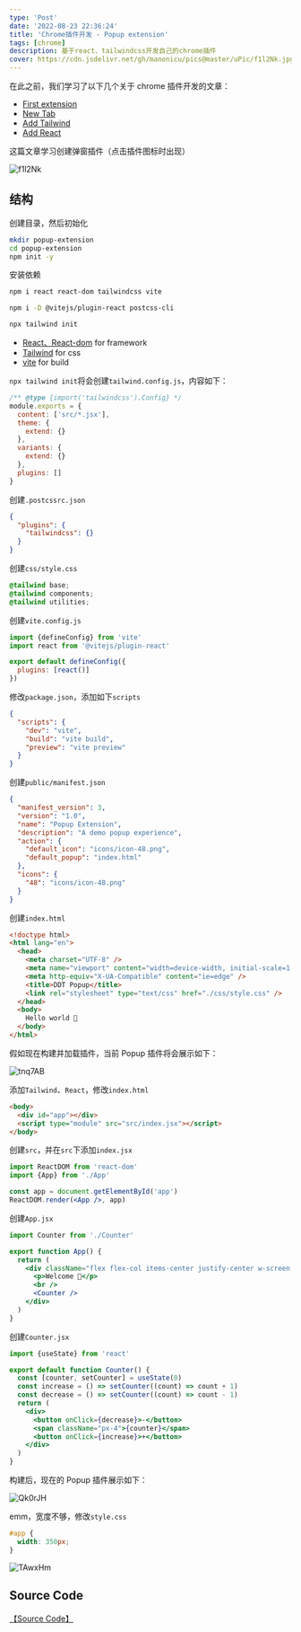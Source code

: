 ```yaml
---
type: 'Post'
date: '2022-08-23 22:36:24'
title: 'Chrome插件开发 - Popup extension'
tags: [chrome]
description: 基于react、tailwindcss开发自己的chrome插件
cover: https://cdn.jsdelivr.net/gh/manonicu/pics@master/uPic/f1l2Nk.jpg
---
```


在此之前，我们学习了以下几个关于 chrome 插件开发的文章：

- [First extension](/blog/translate/build-chrome-extensions/first-extension)
- [New Tab](/blog/translate/build-chrome-extensions/new-tab)
- [Add Tailwind](/blog/translate/build-chrome-extensions/add-tailwind)
- [Add React](/blog/translate/build-chrome-extensions/spicing-with-react)

这篇文章学习创建弹窗插件（点击插件图标时出现）

![f1l2Nk](https://cdn.jsdelivr.net/gh/manonicu/pics@master/uPic/f1l2Nk.jpg)

## 结构

创建目录，然后初始化

```bash
mkdir popup-extension
cd popup-extension
npm init -y
```

安装依赖

```bash
npm i react react-dom tailwindcss vite

npm i -D @vitejs/plugin-react postcss-cli

npx tailwind init
```

- [React、React-dom](/blog/translate/build-chrome-extensions/spicing-with-react) for framework
- [Tailwind](/blog/translate/build-chrome-extensions/add-tailwind) for css
- [vite](/blog/translate/build-chrome-extensions/parcel-to-vite) for build

`npx tailwind init`将会创建`tailwind.config.js`，内容如下：

```js
/** @type {import('tailwindcss').Config} */
module.exports = {
  content: ['src/*.jsx'],
  theme: {
    extend: {}
  },
  variants: {
    extend: {}
  },
  plugins: []
}
```

创建`.postcssrc.json`

```json
{
  "plugins": {
    "tailwindcss": {}
  }
}
```

创建`css/style.css`

```css
@tailwind base;
@tailwind components;
@tailwind utilities;
```

创建`vite.config.js`

```js
import {defineConfig} from 'vite'
import react from '@vitejs/plugin-react'

export default defineConfig({
  plugins: [react()]
})
```

修改`package.json`，添加如下`scripts`

```json
{
  "scripts": {
    "dev": "vite",
    "build": "vite build",
    "preview": "vite preview"
  }
}
```

创建`public/manifest.json`

```json
{
  "manifest_version": 3,
  "version": "1.0",
  "name": "Popup Extension",
  "description": "A demo popup experience",
  "action": {
    "default_icon": "icons/icon-48.png",
    "default_popup": "index.html"
  },
  "icons": {
    "48": "icons/icon-48.png"
  }
}
```

创建`index.html`

```html
<!doctype html>
<html lang="en">
  <head>
    <meta charset="UTF-8" />
    <meta name="viewport" content="width=device-width, initial-scale=1.0" />
    <meta http-equiv="X-UA-Compatible" content="ie=edge" />
    <title>DDT Popup</title>
    <link rel="stylesheet" type="text/css" href="./css/style.css" />
  </head>
  <body>
    Hello world 👋
  </body>
</html>
```

假如现在构建并加载插件，当前 Popup 插件将会展示如下：

![tnq7AB](https://cdn.jsdelivr.net/gh/manonicu/pics@master/uPic/tnq7AB.jpg)

添加`Tailwind`、`React`，修改`index.html`

```html
<body>
  <div id="app"></div>
  <script type="module" src="src/index.jsx"></script>
</body>
```

创建`src`，并在`src`下添加`index.jsx`

```jsx
import ReactDOM from 'react-dom'
import {App} from './App'

const app = document.getElementById('app')
ReactDOM.render(<App />, app)
```

创建`App.jsx`

```jsx
import Counter from './Counter'

export function App() {
  return (
    <div className="flex flex-col items-center justify-center w-screen h-screen bg-indigo-400 text-6xl font-bold text-white">
      <p>Welcome 👋</p>
      <br />
      <Counter />
    </div>
  )
}
```

创建`Counter.jsx`

```jsx
import {useState} from 'react'

export default function Counter() {
  const [counter, setCounter] = useState(0)
  const increase = () => setCounter((count) => count + 1)
  const decrease = () => setCounter((count) => count - 1)
  return (
    <div>
      <button onClick={decrease}>-</button>
      <span className="px-4">{counter}</span>
      <button onClick={increase}>+</button>
    </div>
  )
}
```

构建后，现在的 Popup 插件展示如下：

![Qk0rJH](https://cdn.jsdelivr.net/gh/manonicu/pics@master/uPic/Qk0rJH.jpg)

emm，宽度不够，修改`style.css`

```css
#app {
  width: 350px;
}
```

![TAwxHm](https://cdn.jsdelivr.net/gh/manonicu/pics@master/uPic/TAwxHm.jpg)

## Source Code

[【Source Code】](https://github.com/rebelchris/popup-extension)
